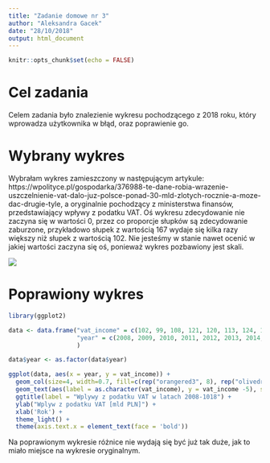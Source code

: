 ```yaml
---
title: "Zadanie domowe nr 3"
author: "Aleksandra Gacek"
date: "28/10/2018"
output: html_document
---
```


```r
knitr::opts_chunk$set(echo = FALSE)

```

# Cel zadania

Celem zadania było znalezienie wykresu pochodzącego z 2018 roku, który wprowadza użytkownika w błąd, oraz poprawienie go. 

# Wybrany wykres

Wybrałam wykres zamieszczony w następującym artykule: https://wpolityce.pl/gospodarka/376988-te-dane-robia-wrazenie-uszczelnienie-vat-dalo-juz-polsce-ponad-30-mld-zlotych-rocznie-a-moze-dac-drugie-tyle, a oryginalnie pochodzący z ministerstwa finansów, przedstawiający wpływy z podatku VAT. 
Oś wykresu zdecydowanie nie zaczyna się w wartości 0, przez co proporcje słupków są zdecydowanie zaburzone, przykładowo słupek z wartością 167 wydaje się kilka razy większy niż słupek z wartością 102. Nie jesteśmy w stanie nawet ocenić w jakiej wartości zaczyna się oś, ponieważ wykres pozbawiony jest skali.
        
![](przed.png)

# Poprawiony wykres

```r
library(ggplot2)

data <- data.frame("vat_income" = c(102, 99, 108, 121, 120, 113, 124, 123, 127, 157, 167),
                   "year" = c(2008, 2009, 2010, 2011, 2012, 2013, 2014, 2015, 2016, 2017, 2018)
                   )

data$year <- as.factor(data$year)

ggplot(data, aes(x = year, y = vat_income)) +  
  geom_col(size=4, width=0.7, fill=c(rep("orangered3", 8), rep("olivedrab4", 3))) + 
  geom_text(aes(label = as.character(vat_income), y = vat_income -5), size = 5, color='white') + 
  ggtitle(label = "Wplywy z podatku VAT w latach 2008-1018") +
  ylab("Wplyw z podatku VAT [mld PLN]") + 
  xlab('Rok') +
  theme_light() + 
  theme(axis.text.x = element_text(face = 'bold'))
```

  
Na poprawionym wykresie różnice nie wydają się być już tak duże, jak to miało miejsce na wykresie oryginalnym.
